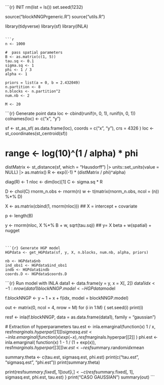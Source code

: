 ```{r} INIT
rm(list = ls())
set.seed(1232)

source("blockNNGPrgeneric.R")
source("utils.R")

library(tidyverse)
library(sf)
library(INLA)
```

```r
n <- 1000

#  pass spatial parameters
B <- as.matrix(c(1, 5))
tau.sq <- 0.1
sigma.sq <- 1
phi <- 1 / 3
alpha <- 1

priors = list(a = 0, b = 2.432049)
n.partition <- 8
n.blocks <- n.partition^2
num.nb <- 2

M <- 20

```

```{r} Generate point data
loc <- cbind(runif(n, 0, 1), runif(n, 0, 1))
colnames(loc) <- c("x", "y")

sf <- st_as_sf(
  as.data.frame(loc),
  coords = c("x", "y"),
  crs = 4326
)
loc <- st_coordinates(st_centroid(sf))


# range <- log(10)^(1 / alpha) * phi

distMatrix <- st_distance(sf, which = "Hausdorff") |>
  units::set_units(value = NULL) |>
  as.matrix()
R <- exp((-1) * (distMatrix / phi)^alpha)


diag(R) <- 1
nloc <- dim(loc)[1]
C <- sigma.sq * R

D <- chol(C)
rnorm_n.obs <- rnorm(n)
w <- t(matrix(rnorm_n.obs, ncol = (n)) %*% D)

X <- as.matrix(cbind(1, rnorm(nloc))) ## X = intercept + covariate

p <- length(B)

y <- rnorm(nloc, X %*% B + w, sqrt(tau.sq)) ## y= X beta + w(spatial) + nugget

```


```{r} Generate HGP model
HGPdata <- get_HGPdata(sf, y, X, n.blocks, num.nb, alpha, priors)

nb <- HGPdata$nb
ind_obs1 <- HGPdata$ind_obs1
indb <- HGPdata$indb
coords.D <- HGPdata$coords.D
```

```{r} Run model with INLA
data1 <- data.frame(y = y, x = X[, 2])
data1$idx <- 1:nrow(data1)
blockNNGP.model <- HGPdata$model

f.blockNNGP <- y ~ 1 + x + f(idx, model = blockNNGP.model)


out <- matrix(0, ncol = 4, nrow = M)
for (i in 1:M) {
  set.seed(i)
  print(i)

  resf <- inla(f.blockNNGP, data = as.data.frame(data1), family = "gaussian")

  # Extraction of hyperparameters
  tau.est <- inla.emarginal(function(x) 1 / x, resf$marginals.hyperpar[[1]])
  sigmasq.est <- inla.emarginal(
    function(x) exp(-x),
    resf$marginals.hyperpar[[2]]
  )
  phi.est <- inla.emarginal(
    function(x) 1 - 1 / (1 + exp(x)),
    resf$marginals.hyperpar[[3]]
  )
  w.est <- resf$summary.random$idx$mean

  summary.theta <- c(tau.est, sigmasq.est, phi.est)
  print(c("tau.est", "sigmasq.est", "phi.est"))
  print(summary.theta)

  print(resf$summary.fixed[, 1])
  out[i, ] <- c(resf$summary.fixed[, 1], sigmasq.est, phi.est, tau.est)
}
print("CASO GAUSSIAN")
summary(out)
```
